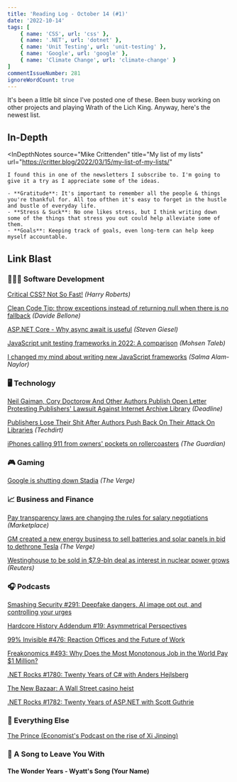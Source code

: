```yaml
---
title: 'Reading Log - October 14 (#1)'
date: '2022-10-14'
tags: [
    { name: 'CSS', url: 'css' },
    { name: '.NET', url: 'dotnet' },
    { name: 'Unit Testing', url: 'unit-testing' },
    { name: 'Google', url: 'google' },
    { name: 'Climate Change', url: 'climate-change' }
]
commentIssueNumber: 281
ignoreWordCount: true
---
```


It's been a little bit since I've posted one of these. Been busy working on other projects and playing Wrath of the Lich King. Anyway, here's the newest list.

## In-Depth

<InDepthNotes
    source="Mike Crittenden"
    title="My list of my lists"
    url="https://critter.blog/2022/03/15/my-list-of-my-lists/"
>
    I found this in one of the newsletters I subscribe to. I'm going to give it a try as I appreciate some of the ideas.

    - **Gratitude**: It's important to remember all the people & things you're thankful for. All too ofthen it's easy to forget in the hustle and bustle of everyday life.
    - **Stress & Suck**: No one likes stress, but I think writing down some of the things that stress you out could help alleviate some of them.
    - **Goals**: Keeping track of goals, even long-term can help keep myself accountable.
</InDepthNotes>

## Link Blast

<h3 className="text">👨🏼‍💻 Software Development</h3>

[Critical CSS? Not So Fast!](https://csswizardry.com/2022/09/critical-css-not-so-fast/) *(Harry Roberts)*

[Clean Code Tip: throw exceptions instead of returning null when there is no fallback](https://www.code4it.dev/cleancodetips/exceptions-instead-of-null) *(Davide Bellone)*

[ASP.NET Core - Why async await is useful](https://steven-giesel.com/blogPost/b925c8c1-03ba-4eb6-9b81-f09df56e0158) *(Steven Giesel)*

[JavaScript unit testing frameworks in 2022: A comparison](https://raygun.com/blog/javascript-unit-testing-frameworks/) *(Mohsen Taleb)*

[I changed my mind about writing new JavaScript frameworks](https://whitep4nth3r.com/blog/write-a-new-javascript-framework/) *(Salma Alam-Naylor)*

<h3 className="text">🖥 Technology</h3>

[Neil Gaiman, Cory Doctorow And Other Authors Publish Open Letter Protesting Publishers' Lawsuit Against Internet Archive Library](https://deadline.com/2022/09/authors-open-letter-publishers-lawsuit-internet-archive-1235129802/) *(Deadline)*

[Publishers Lose Their Shit After Authors Push Back On Their Attack On Libraries](https://www.techdirt.com/2022/10/03/publishers-lose-their-shit-after-authors-push-back-on-their-attack-on-libraries/) *(Techdirt)*

[iPhones calling 911 from owners' pockets on rollercoasters](https://www.theguardian.com/technology/2022/oct/11/iphones-calling-911-from-owners-pockets-on-rollercoasters) *(The Guardian)*

<h3 className="text">🎮 Gaming</h3>

[Google is shutting down Stadia](https://www.theverge.com/2022/9/29/23378713/google-stadia-shutting-down-game-streaming-january-2023) *(The Verge)*

<h3 className="text">📈 Business and Finance</h3>

[Pay transparency laws are changing the rules for salary negotiations](https://www.marketplace.org/2022/09/28/pay-transparency-laws-are-changing-the-rules-for-salary-negotiations/) *(Marketplace)*

[GM created a new energy business to sell batteries and solar panels in bid to dethrone Tesla](https://www.theverge.com/2022/10/11/23391433/gm-energy-ev-battery-solar-panel-charger-grid-utility) *(The Verge)*

[Westinghouse to be sold in $7.9-bln deal as interest in nuclear power grows](https://www.reuters.com/markets/deals/cameco-corp-brookfield-renewable-partners-buy-westinghouse-79-bln-deal-2022-10-11/) *(Reuters)*

<h3 className="text">🎧 Podcasts</h3>

[Smashing Security #291: Deepfake dangers, AI image opt out, and controlling your urges](https://www.smashingsecurity.com/291-deepfake-dangers-ai-image-opt-out-and-controlling-your-urges/)

[Hardcore History Addendum #19: Asymmetrical Perspectives](https://www.stitcher.com/show/dan-carlins-hardcore-history-addendum/episode/ep19-asymmetrical-perspectives-90260274)

[99% Invisible #476: Reaction Offices and the Future of Work](https://99percentinvisible.org/episode/reaction-offices-and-the-future-of-work/)

[Freakonomics #493: Why Does the Most Monotonous Job in the World Pay $1 Million?](https://freakonomics.com/podcast/why-does-the-most-monotonous-job-in-the-world-pay-1-million/)

[.NET Rocks #1780: Twenty Years of C# with Anders Hejlsberg](https://www.dotnetrocks.com/details/1780)

[The New Bazaar: A Wall Street casino heist](https://shows.acast.com/the-new-bazaar/episodes/a-wall-street-casino-heist)

[.NET Rocks #1782: Twenty Years of ASP.NET with Scott Guthrie](https://www.dotnetrocks.com/details/1782)

<h3 className="text">🎒 Everything Else</h3>

[The Prince (Economist's Podcast on the rise of Xi Jinping)](https://www.economist.com/theprincepod)

<h3 className="text">🎵 A Song to Leave You With</h3>

#### The Wonder Years - Wyatt's Song (Your Name)

<YouTubeEmbed
    id="GJrEecdSLik"
    title="The Wonder Years - Wyatt's Song (Your Name)"
/>
